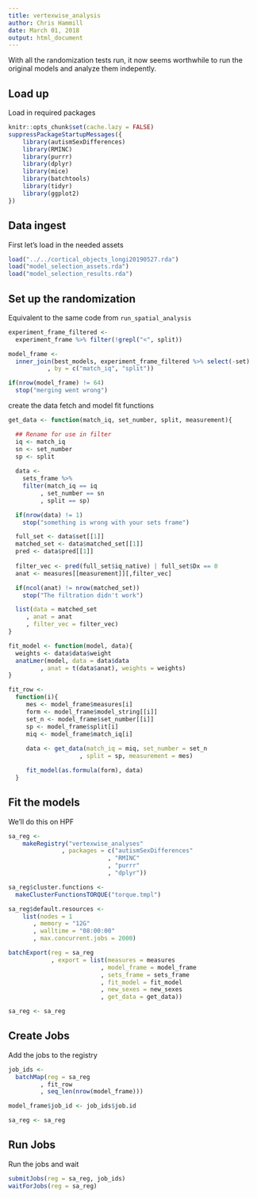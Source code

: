 ```yaml
---
title: vertexwise_analysis
author: Chris Hammill
date: March 01, 2018
output: html_document
---
```


With all the randomization tests run, it now seems worthwhile to run
the original models and analyze them indepently.

## Load up

Load in required packages

```r
knitr::opts_chunk$set(cache.lazy = FALSE)
suppressPackageStartupMessages({
    library(autismSexDifferences)
    library(RMINC)
    library(purrr)
    library(dplyr)
    library(mice)
    library(batchtools)
    library(tidyr)
    library(ggplot2)
})
```

## Data ingest

First let's load in the needed assets 

```r
load("../../cortical_objects_longi20190527.rda")
load("model_selection_assets.rda")
load("model_selection_results.rda")
```

## Set up the randomization

Equivalent to the same code from `run_spatial_analysis`

```r
experiment_frame_filtered <-
  experiment_frame %>% filter(!grepl("<", split))

model_frame <-
  inner_join(best_models, experiment_frame_filtered %>% select(-set)
           , by = c("match_iq", "split"))

if(nrow(model_frame) != 64)
  stop("merging went wrong")
```

create the data fetch and model fit functions

```r
get_data <- function(match_iq, set_number, split, measurement){

  ## Rename for use in filter
  iq <- match_iq
  sn <- set_number
  sp <- split
  
  data <-
    sets_frame %>%
    filter(match_iq == iq
         , set_number == sn
         , split == sp)

  if(nrow(data) != 1)
    stop("something is wrong with your sets frame")

  full_set <- data$set[[1]]
  matched_set <- data$matched_set[[1]]
  pred <- data$pred[[1]]
  
  filter_vec <- pred(full_set$iq_native) | full_set$Dx == 0
  anat <- measures[[measurement]][,filter_vec]

  if(ncol(anat) != nrow(matched_set))
    stop("The filtration didn't work")

  list(data = matched_set
     , anat = anat
     , filter_vec = filter_vec)
}

fit_model <- function(model, data){
  weights <- data$data$weight
  anatLmer(model, data = data$data
         , anat = t(data$anat), weights = weights)
}

fit_row <-
  function(i){
     mes <- model_frame$measures[i]
     form <- model_frame$model_string[[i]]
     set_n <- model_frame$set_number[[i]]
     sp <- model_frame$split[i]
     miq <- model_frame$match_iq[i]
     
     data <- get_data(match_iq = miq, set_number = set_n
                    , split = sp, measurement = mes)

     fit_model(as.formula(form), data)
  }
```

## Fit the models

We'll do this on HPF


```r
sa_reg <-
    makeRegistry("vertexwise_analyses"
               , packages = c("autismSexDifferences"
                            , "RMINC"
                            , "purrr"
                            , "dplyr"))

sa_reg$cluster.functions <-
  makeClusterFunctionsTORQUE("torque.tmpl")

sa_reg$default.resources <- 
    list(nodes = 1
       , memory = "12G"
       , walltime = "08:00:00"
       , max.concurrent.jobs = 2000)

batchExport(reg = sa_reg
            , export = list(measures = measures
                          , model_frame = model_frame
                          , sets_frame = sets_frame
                          , fit_model = fit_model
                          , new_sexes = new_sexes
                          , get_data = get_data))

sa_reg <- sa_reg
```

## Create Jobs

Add the jobs to the registry

```r
job_ids <-
  batchMap(reg = sa_reg
         , fit_row
         , seq_len(nrow(model_frame)))

model_frame$job_id <- job_ids$job.id

sa_reg <- sa_reg
```

## Run Jobs

Run the jobs and wait

```r
submitJobs(reg = sa_reg, job_ids)
waitForJobs(reg = sa_reg)
```
